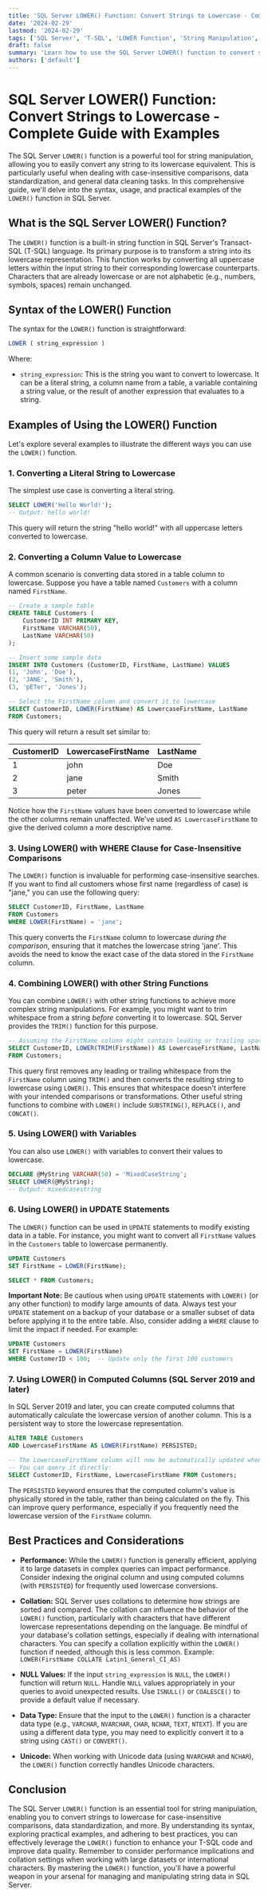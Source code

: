 ```yaml
---
title: 'SQL Server LOWER() Function: Convert Strings to Lowercase - Complete Guide with Examples'
date: '2024-02-29'
lastmod: '2024-02-29'
tags: ['SQL Server', 'T-SQL', 'LOWER Function', 'String Manipulation', 'Database Development', 'SQL Tutorial', 'Lowercase Conversion']
draft: false
summary: 'Learn how to use the SQL Server LOWER() function to convert strings to lowercase. This comprehensive guide provides syntax, examples, and best practices for effective string manipulation in T-SQL.'
authors: ['default']
---
```


# SQL Server LOWER() Function: Convert Strings to Lowercase - Complete Guide with Examples

The SQL Server `LOWER()` function is a powerful tool for string manipulation, allowing you to easily convert any string to its lowercase equivalent.  This is particularly useful when dealing with case-insensitive comparisons, data standardization, and general data cleaning tasks. In this comprehensive guide, we'll delve into the syntax, usage, and practical examples of the `LOWER()` function in SQL Server.

## What is the SQL Server LOWER() Function?

The `LOWER()` function is a built-in string function in SQL Server's Transact-SQL (T-SQL) language. Its primary purpose is to transform a string into its lowercase representation.  This function works by converting all uppercase letters within the input string to their corresponding lowercase counterparts.  Characters that are already lowercase or are not alphabetic (e.g., numbers, symbols, spaces) remain unchanged.

## Syntax of the LOWER() Function

The syntax for the `LOWER()` function is straightforward:

```sql
LOWER ( string_expression )
```

Where:

*   `string_expression`:  This is the string you want to convert to lowercase.  It can be a literal string, a column name from a table, a variable containing a string value, or the result of another expression that evaluates to a string.

## Examples of Using the LOWER() Function

Let's explore several examples to illustrate the different ways you can use the `LOWER()` function.

### 1. Converting a Literal String to Lowercase

The simplest use case is converting a literal string.

```sql
SELECT LOWER('Hello World!');
-- Output: hello world!
```

This query will return the string "hello world!" with all uppercase letters converted to lowercase.

### 2. Converting a Column Value to Lowercase

A common scenario is converting data stored in a table column to lowercase.  Suppose you have a table named `Customers` with a column named `FirstName`.

```sql
-- Create a sample table
CREATE TABLE Customers (
    CustomerID INT PRIMARY KEY,
    FirstName VARCHAR(50),
    LastName VARCHAR(50)
);

-- Insert some sample data
INSERT INTO Customers (CustomerID, FirstName, LastName) VALUES
(1, 'John', 'Doe'),
(2, 'JANE', 'Smith'),
(3, 'pETer', 'Jones');

-- Select the FirstName column and convert it to lowercase
SELECT CustomerID, LOWER(FirstName) AS LowercaseFirstName, LastName
FROM Customers;
```

This query will return a result set similar to:

| CustomerID | LowercaseFirstName | LastName |
|------------|--------------------|----------|
| 1          | john               | Doe      |
| 2          | jane               | Smith    |
| 3          | peter              | Jones    |

Notice how the `FirstName` values have been converted to lowercase while the other columns remain unaffected.  We've used `AS LowercaseFirstName` to give the derived column a more descriptive name.

### 3. Using LOWER() with WHERE Clause for Case-Insensitive Comparisons

The `LOWER()` function is invaluable for performing case-insensitive searches.  If you want to find all customers whose first name (regardless of case) is "jane," you can use the following query:

```sql
SELECT CustomerID, FirstName, LastName
FROM Customers
WHERE LOWER(FirstName) = 'jane';
```

This query converts the `FirstName` column to lowercase *during the comparison*, ensuring that it matches the lowercase string 'jane'.  This avoids the need to know the exact case of the data stored in the `FirstName` column.

### 4. Combining LOWER() with other String Functions

You can combine `LOWER()` with other string functions to achieve more complex string manipulations.  For example, you might want to trim whitespace from a string *before* converting it to lowercase.  SQL Server provides the `TRIM()` function for this purpose.

```sql
-- Assuming the FirstName column might contain leading or trailing spaces
SELECT CustomerID, LOWER(TRIM(FirstName)) AS LowercaseFirstName, LastName
FROM Customers;
```

This query first removes any leading or trailing whitespace from the `FirstName` column using `TRIM()` and then converts the resulting string to lowercase using `LOWER()`.  This ensures that whitespace doesn't interfere with your intended comparisons or transformations.  Other useful string functions to combine with `LOWER()` include `SUBSTRING()`, `REPLACE()`, and `CONCAT()`.

### 5. Using LOWER() with Variables

You can also use `LOWER()` with variables to convert their values to lowercase.

```sql
DECLARE @MyString VARCHAR(50) = 'MixedCaseString';
SELECT LOWER(@MyString);
-- Output: mixedcasestring
```

### 6. Using LOWER() in UPDATE Statements

The `LOWER()` function can be used in `UPDATE` statements to modify existing data in a table.  For instance, you might want to convert all `FirstName` values in the `Customers` table to lowercase permanently.

```sql
UPDATE Customers
SET FirstName = LOWER(FirstName);

SELECT * FROM Customers;
```

**Important Note:**  Be cautious when using `UPDATE` statements with `LOWER()` (or any other function) to modify large amounts of data.  Always test your `UPDATE` statement on a backup of your database or a smaller subset of data before applying it to the entire table. Also, consider adding a `WHERE` clause to limit the impact if needed. For example:

```sql
UPDATE Customers
SET FirstName = LOWER(FirstName)
WHERE CustomerID < 100;  -- Update only the first 100 customers
```

### 7.  Using LOWER() in Computed Columns (SQL Server 2019 and later)

In SQL Server 2019 and later, you can create computed columns that automatically calculate the lowercase version of another column. This is a persistent way to store the lowercase representation.

```sql
ALTER TABLE Customers
ADD LowercaseFirstName AS LOWER(FirstName) PERSISTED;

-- The LowercaseFirstName column will now be automatically updated whenever the FirstName column is updated.
-- You can query it directly:
SELECT CustomerID, FirstName, LowercaseFirstName FROM Customers;
```

The `PERSISTED` keyword ensures that the computed column's value is physically stored in the table, rather than being calculated on the fly.  This can improve query performance, especially if you frequently need the lowercase version of the `FirstName` column.

## Best Practices and Considerations

*   **Performance:** While the `LOWER()` function is generally efficient, applying it to large datasets in complex queries can impact performance.  Consider indexing the original column and using computed columns (with `PERSISTED`) for frequently used lowercase conversions.

*   **Collation:** SQL Server uses collations to determine how strings are sorted and compared.  The collation can influence the behavior of the `LOWER()` function, particularly with characters that have different lowercase representations depending on the language. Be mindful of your database's collation settings, especially if dealing with international characters.  You can specify a collation explicitly within the `LOWER()` function if needed, although this is less common. Example:  `LOWER(FirstName COLLATE Latin1_General_CI_AS)`

*   **NULL Values:** If the input `string_expression` is `NULL`, the `LOWER()` function will return `NULL`. Handle `NULL` values appropriately in your queries to avoid unexpected results. Use `ISNULL()` or `COALESCE()` to provide a default value if necessary.

*   **Data Type:**  Ensure that the input to the `LOWER()` function is a character data type (e.g., `VARCHAR`, `NVARCHAR`, `CHAR`, `NCHAR`, `TEXT`, `NTEXT`).  If you are using a different data type, you may need to explicitly convert it to a string using `CAST()` or `CONVERT()`.

*   **Unicode:** When working with Unicode data (using `NVARCHAR` and `NCHAR`), the `LOWER()` function correctly handles Unicode characters.

## Conclusion

The SQL Server `LOWER()` function is an essential tool for string manipulation, enabling you to convert strings to lowercase for case-insensitive comparisons, data standardization, and more.  By understanding its syntax, exploring practical examples, and adhering to best practices, you can effectively leverage the `LOWER()` function to enhance your T-SQL code and improve data quality. Remember to consider performance implications and collation settings when working with large datasets or international characters. By mastering the `LOWER()` function, you'll have a powerful weapon in your arsenal for managing and manipulating string data in SQL Server.